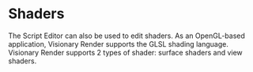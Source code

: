 # Shaders

The Script Editor can also be used to edit shaders. As an OpenGL-based application, Visionary Render supports the GLSL shading language. Visionary Render supports 2 types of shader: surface shaders and view shaders.
